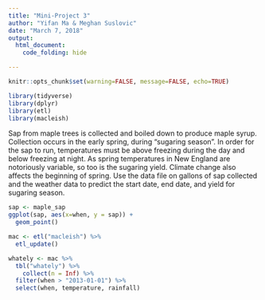 ```yaml
---
title: "Mini-Project 3"
author: "Yifan Ma & Meghan Suslovic"
date: "March 7, 2018"
output: 
  html_document:
    code_folding: hide

---
```


```r
knitr::opts_chunk$set(warning=FALSE, message=FALSE, echo=TRUE)
```

```r
library(tidyverse)
library(dplyr)
library(etl)
library(macleish)
```

Sap from maple trees is collected and boiled down to produce maple syrup. Collection occurs in the early spring, during “sugaring season”. In order for the sap to run, temperatures must be above freezing during the day and below freezing at night. As spring temperatures in New England are notoriously variable, so too is the sugaring yield. Climate change also affects the beginning of spring. Use the data file on gallons of sap collected and the weather data to predict the start date, end date, and yield for sugaring season.

```r
sap <- maple_sap
ggplot(sap, aes(x=when, y = sap)) +
  geom_point()
```

```r
mac <- etl("macleish") %>%
  etl_update()
```

```r
whately <- mac %>%
  tbl("whately") %>%
    collect(n = Inf) %>%
  filter(when > "2013-01-01") %>%
  select(when, temperature, rainfall)
```


